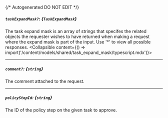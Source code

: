 {/* Autogenerated DO NOT EDIT  */}

##### `taskExpandMask?`: *{`TaskExpandMask`}*
The task expand mask is an array of strings that specifes the related objects the requester wishes to have returned when making a request where the expand mask is part of the input. Use '*' to view all possible responses.
<Collapsible content={() => import('/content/models/shared/task_expand_mask/typescript.mdx')}>
</Collapsible>

---
##### `comment?`: *{`string`}*
The comment attached to the request.

---
##### `policyStepId`: *{`string`}*
The ID of the policy step on the given task to approve.

